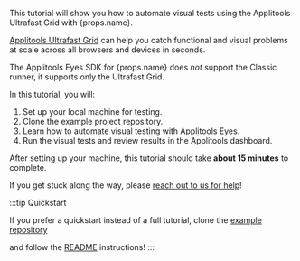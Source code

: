 
<span> This tutorial will show you how to automate visual tests using the Applitools Ultrafast Grid with  {props.name}</span>.

[Applitools Ultrafast Grid](https://applitools.com/platform/) can help you catch functional and visual problems at scale across all browsers and devices in seconds.

<span> The Applitools Eyes SDK for {props.name} </span> does *not* support the Classic runner, it supports only the Ultrafast Grid.

In this tutorial, you will:

1. Set up your local machine for testing.
2. Clone the example project repository.
3. Learn how to automate visual testing with Applitools Eyes.
4. Run the visual tests and review results in the Applitools dashboard.

After setting up your machine, this tutorial should take **about 15 minutes** to complete. 

If you get stuck along the way, please [reach out to us for help](https://help.applitools.com/hc/en-us/requests/new)!

:::tip Quickstart

If you prefer a quickstart instead of a full tutorial,
clone the [example repository]({props.repo})

and follow the [README]({props.repo}/blob/README.md) instructions!
:::